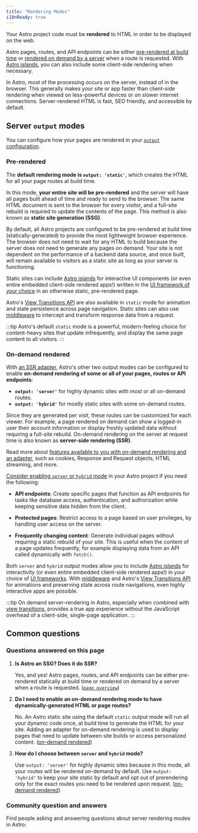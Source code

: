 ```yaml
---
title: "Rendering Modes"
i18nReady: true
---
```


Your Astro project code must be **rendered** to HTML in order to be displayed on the web. 

Astro pages, routes, and API endpoints can be either [pre-rendered at build time](#pre-rendered) or [rendered on demand by a server](#on-demand-rendered) when a route is requested. With [Astro islands](/en/concepts/islands/), you can also include some client-side rendering when necessary.

In Astro, most of the processing occurs on the server, instead of in the browser. This generally makes your site or app faster than client-side rendering when viewed on less-powerful devices or on slower internet connections. Server-rendered HTML is fast, SEO friendly, and accessible by default.

## Server `output` modes

You can configure how your pages are rendered in your [`output` configuration](/en/reference/configuration-reference/#output).

### Pre-rendered

The **default rendering mode is __`output: 'static'`__**, which creates the HTML for all your page routes at build time.

In this mode, **your entire site will be pre-rendered** and the server will have all pages built ahead of time and ready to send to the browser. The same HTML document is sent to the browser for every visitor, and a full-site rebuild is required to update the contents of the page. This method is also known as **static site generation (SSG)**. 

By default, all Astro projects are configured to be pre-rendered at build time (statically-generated) to provide the most lightweight browser experience. The browser does not need to wait for any HTML to build because the server does not need to generate any pages on demand. Your site is not dependent on the performance of a backend data source, and once built, will remain available to visitors as a static site as long as your server is functioning.

Static sites can include [Astro islands](/en/concepts/islands/) for interactive UI components (or even entire embedded client-side rendered apps!) written in the [UI framework of your choice](/en/guides/framework-components/) in an otherwise static, pre-rendered page.

Astro's [View Transitions API](/en/guides/view-transitions/) are also available in `static` mode for animation and state persistence across page navigation. Static sites can also use [middleware](/en/guides/middleware/) to intercept and transform response data from a request.

:::tip
Astro's default `static` mode is a powerful, modern-feeling choice for content-heavy sites that update infrequently, and display the same page content to all visitors.
:::

### On-demand rendered

With [an SSR adapter](/en/guides/server-side-rendering/), Astro's other two output modes can be configured to enable **on-demand rendering of some or all of your pages, routes or API endpoints**:
  - __`output: 'server'`__ for highly dynamic sites with most or all on-demand routes.
  - __`output: 'hybrid'`__ for mostly static sites with some on-demand routes. 
  
Since they are generated per visit, these routes can be customized for each viewer. For example, a page rendered on demand can show a logged-in user their account information or display freshly updated data without requiring a full-site rebuild. On-demand rendering on the server at request time is also known as **server-side rendering (SSR)**.

<ReadMore>Read more about [features available to you with on-demand rendering and an adapter](/en/guides/server-side-rendering/#on-demand-rendering-features), such as cookies, Response and Request objects, HTML streaming, and more.</ReadMore>

[Consider enabling `server` or `hybrid` mode](/en/guides/server-side-rendering/#enable-on-demand-server-rendering) in your Astro project if you need the following:

- **API endpoints**: Create specific pages that function as API endpoints for tasks like database access, authentication, and authorization while keeping sensitive data hidden from the client.

- **Protected pages**: Restrict access to a page based on user privileges, by handling user access on the server.

- **Frequently changing content**: Generate individual pages without requiring a static rebuild of your site. This is useful when the content of a page updates frequently, for example displaying data from an API called dynamically with `fetch()`.

Both `server` and `hybrid` output modes allow you to include [Astro islands](/en/concepts/islands/) for interactivity (or even entire embedded client-side rendered apps!) in your choice of [UI frameworks](/en/guides/framework-components/). With [middleware](/en/guides/middleware/) and Astro's [View Transitions API](/en/guides/view-transitions/) for animations and preserving state across route navigations, even highly interactive apps are possible.

:::tip
On demand server-rendering in Astro, especially when combined with [view transitions](/en/guides/view-transitions/), provides a true app experience without the JavaScript overhead of a client-side, single-page application.
:::

## Common questions

### Questions answered on this page

1. **Is Astro an SSG? Does it do SSR?**

    Yes, and yes! Astro pages, routes, and API endpoints can be either pre-rendered statically at build time or rendered on demand by a server when a route is requested. ([`page overview`](#_top))

2. **Do I need to enable an on-demand rendering mode to have dynamically-generated HTML or page routes?**

    No. An Astro static site using the default `static` output mode will run all your dynamic code once, at build time to generate the HTML for your site. Adding an adapter for on-demand rendering is used to display pages that need to update between site builds or access personalized content. ([on-demand rendered](#pre-rendered))

3. **How do I choose between `server` and `hybrid` mode?**

    Use `output: 'server'` for highly dynamic sites because in this mode, all your routes will be rendered on-demand by default. Use `output: 'hybrid'` to keep your site static by default and opt out of prerendering only for the exact routes you need to be rendered upon request. ([on-demand rendered](#on-demand-rendered))

### Community question and answers

Find people asking and answering questions about server rendering modes in Astro:


<CommunityLinks
  query="server modes"
  stackOverflow="Search for questions about server modes on Stack Overflow"
  reddit="Search for questions about server modes on Reddit"
  discord="Visit our Discord <code>#support</code> channel"
/>